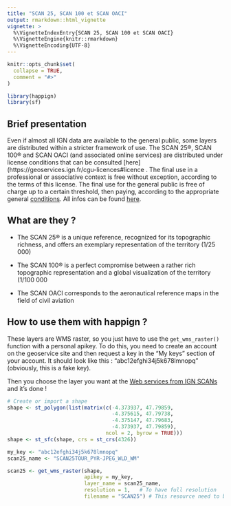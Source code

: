 ```yaml
---
title: "SCAN 25, SCAN 100 et SCAN OACI"
output: rmarkdown::html_vignette
vignette: >
  %\VignetteIndexEntry{SCAN 25, SCAN 100 et SCAN OACI}
  %\VignetteEngine{knitr::rmarkdown}
  %\VignetteEncoding{UTF-8}
---
```


```r
knitr::opts_chunk$set(
  collapse = TRUE,
  comment = "#>"
)
```

```r
library(happign)
library(sf)
```

## Brief presentation

Even if almost all IGN data are available to the general public, some layers are distributed within a stricter framework of use. The SCAN 25®, SCAN 100® and SCAN OACI (and associated online services) are distributed under license conditions that can be consulted [here](https://geoservices.ign.fr/cgu-licences#licence      .
The final use in a professional or associative context is free without exception, according to the terms of this license.
The final use for the general public is free of charge up to a certain threshold, then paying, according to the appropriate general [conditions](https://geoservices.ign.fr/cgu-licences#cgu). All infos can be found [here](https://geoservices.ign.fr/services-web-issus-des-scans-ign).

## What are they ?

- The SCAN 25® is a unique reference, recognized for its topographic richness, and offers an exemplary representation of the territory (1/25 000)

- The SCAN 100® is a perfect compromise between a rather rich topographic representation and a global visualization of the territory (1/100 000

- The SCAN OACI corresponds to the aeronautical reference maps in the field of civil aviation

## How to use them with happign ?

These layers are WMS raster, so you just have to use the `get_wms_raster()` function with a personal apikey. To do this, you need to create an account on the geoservice site and then request a key in the "My keys" section of your account. It should look like this : "abc12efghi34j5k678lmnopq" (obviously, this is a fake key).

Then you choose the layer you want at the [Web services from IGN SCANs](https://geoservices.ign.fr/services-web-issus-des-scans-ign) and it's done !

```r
# Create or import a shape
shape <- st_polygon(list(matrix(c(-4.373937, 47.79859,
                                  -4.375615, 47.79738,
                                  -4.375147, 47.79683,
                                  -4.373937, 47.79859),
                                ncol = 2, byrow = TRUE)))
shape <- st_sfc(shape, crs = st_crs(4326))

my_key <- "abc12efghi34j5k678lmnopq"
scan25_name <- "SCAN25TOUR_PYR-JPEG_WLD_WM"

scan25 <- get_wms_raster(shape,
                         apikey = my_key,
                         layer_name = scan25_name,
                         resolution = 1,   # To have full resolution
                         filename = "SCAN25") # This resource need to be downloaded on disk


```


